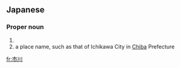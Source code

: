 ==Japanese==
{{wikipedia|lang=ja}}
{{ja-kanjitab|いち|かわ|yomi=k}}

===Proper noun===
{{ja-pos|いちかわ|proper}}

# {{surname|lang=ja|sort=いちかわ}}
# a place name, such as that of Ichikawa City in [[Chiba]] Prefecture

{{topics|ja|Cities|Japan|sort=いちかわ}}

[[fr:市川]]